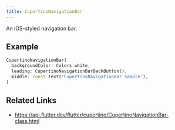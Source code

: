 ```yaml
---
title: CupertinoNavigationBar
---
```


An iOS-styled navigation bar.

## Example

```dart liveslice=CupertinoNavigationBar
CupertinoNavigationBar(
  backgroundColor: Colors.white,
  leading: CupertinoNavigationBarBackButton(),
  middle: const Text('CupertinoNavigationBar Sample'),
)
```

## Related Links

- https://api.flutter.dev/flutter/cupertino/CupertinoNavigationBar-class.html
